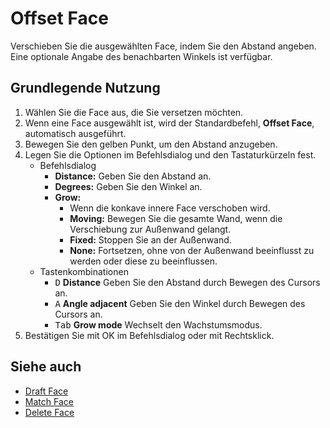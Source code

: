 
# Offset Face

<Reference shortcut="Umschalt + O" command="Offset Face" button="" />

Verschieben Sie die ausgewählten Face, indem Sie den Abstand angeben. Eine optionale Angabe des benachbarten Winkels ist verfügbar.

## Grundlegende Nutzung

1. Wählen Sie die Face aus, die Sie versetzen möchten.
2. Wenn eine Face ausgewählt ist, wird der Standardbefehl, **Offset Face**, automatisch ausgeführt.
3. Bewegen Sie den gelben Punkt, um den Abstand anzugeben.
4. Legen Sie die Optionen im Befehlsdialog und den Tastaturkürzeln fest.
     - <Kst>Befehlsdialog</Kst>
          - **Distance:** Geben Sie den Abstand an.
          - **Degrees:** Geben Sie den Winkel an.
          - **Grow:**
               - Wenn die konkave innere Face verschoben wird.
               - **Moving:** Bewegen Sie die gesamte Wand, wenn die Verschiebung zur Außenwand gelangt.
               - **Fixed:** Stoppen Sie an der Außenwand.
               - **None:** Fortsetzen, ohne von der Außenwand beeinflusst zu werden oder diese zu beeinflussen.
     - <Kst>Tastenkombinationen</Kst>
          - <kbd>D</kbd> **Distance** Geben Sie den Abstand durch Bewegen des Cursors an.
          - <kbd>A</kbd> **Angle adjacent** Geben Sie den Winkel durch Bewegen des Cursors an.
          - <kbd>Tab</kbd> **Grow mode** Wechselt den Wachstumsmodus.
5. Bestätigen Sie mit OK im Befehlsdialog oder mit Rechtsklick.

<VideoPlayer fileName="offset-face"/>

## Siehe auch
- [Draft Face](./draft-face)
- [Match Face](./match-face)
- [Delete Face](./delete-face)